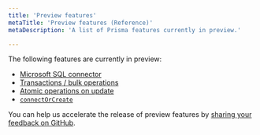 ```yaml
---
title: 'Preview features'
metaTitle: 'Preview features (Reference)'
metaDescription: 'A list of Prisma features currently in preview.'

---
```


<TopBlock>

The following features are currently in preview:

* [Microsoft SQL connector](mssql)
* [Transactions / bulk operations](../prisma-client/transactions#bulk-operations-experimental)
* [Atomic operations on update](../prisma-client/crud#atomic-operations-on-update)
* [`connectOrCreate`](../prisma-client/relation-queries#create-a-new-post-record-and-connect-it-to-an-existing-user-record-or-create-a-new-user)

You can help us accelerate the release of preview features by [sharing your feedback on GitHub](https://github.com/prisma/prisma/issues/3108).

</TopBlock>

